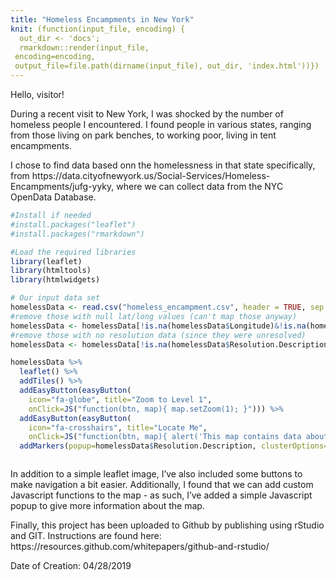 ```yaml
---
title: "Homeless Encampments in New York"
knit: (function(input_file, encoding) {
  out_dir <- 'docs';
  rmarkdown::render(input_file,
 encoding=encoding,
 output_file=file.path(dirname(input_file), out_dir, 'index.html'))})
---
```


Hello, visitor!

During a recent visit to New York, I was shocked by the number of homeless people I encountered. I found people in various states, ranging from those living on park benches, to working poor, living in tent encampments.

I chose to find data based onn the homelessness in that state specifically, from https://data.cityofnewyork.us/Social-Services/Homeless-Encampments/jufg-yyky, where we can collect data from the NYC OpenData Database.

```r

#Install if needed
#install.packages("leaflet")
#install.packages("rmarkdown")

#Load the required libraries
library(leaflet)
library(htmltools)
library(htmlwidgets)

# Our input data set
homelessData <- read.csv("homeless_encampment.csv", header = TRUE, sep = ",")
#remove those with null lat/long values (can't map those anyway)
homelessData <- homelessData[!is.na(homelessData$Longitude)&!is.na(homelessData$Latitude),]
#remove those with no resolution data (since they were unresolved)
homelessData <- homelessData[!is.na(homelessData$Resolution.Description),]

homelessData %>% 
  leaflet() %>% 
  addTiles() %>% 
  addEasyButton(easyButton(
    icon="fa-globe", title="Zoom to Level 1",
    onClick=JS("function(btn, map){ map.setZoom(1); }"))) %>%
  addEasyButton(easyButton(
    icon="fa-crosshairs", title="Locate Me",
    onClick=JS("function(btn, map){ alert('This map contains data about homeless encampments in New York, from 2010 onwards.'); }"))) %>%
  addMarkers(popup=homelessData$Resolution.Description, clusterOptions=markerClusterOptions())



```

In addition to a simple leaflet image, I've also included some buttons to make navigation a bit easier. Additionally, I found that we can add custom Javascript functions to the map - as such, I've added a simple Javascript popup to give more information about the map.

Finally, this project has been uploaded to Github by publishing using rStudio and GIT. Instructions are found here: https://resources.github.com/whitepapers/github-and-rstudio/

Date of Creation: 04/28/2019